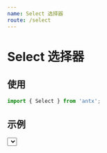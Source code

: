 ```yaml
---
name: Select 选择器
route: /select
---
```



# Select 选择器

## 使用

```js
import { Select } from 'antx';
```

## 示例

<Playground>
  <Select
    data={[
      { id: 'tiger', name: '🐅 小脑斧' },
      { id: 'dog', name: '🐶 小狗子' },
      { id: 'cat', name: '🐱 小猫崽' },
    ]}
    keys={['id', 'name']}
    search
    clear
    msg="选个宠物吧"
  />
</Playground>

## Props

其它 Props 与 [Ant Design Select](https://ant.design/components/select-cn/) 完全一致，以下为增强 Props。

<PropsTable of={Select} />
